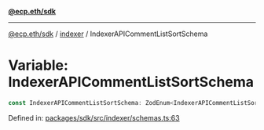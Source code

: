 [**@ecp.eth/sdk**](../../index.mdx)

***

[@ecp.eth/sdk](/sdk-reference/index.mdx) / [indexer](/sdk-reference/indexer/index.mdx) / IndexerAPICommentListSortSchema

# Variable: IndexerAPICommentListSortSchema

```ts
const IndexerAPICommentListSortSchema: ZodEnum<IndexerAPICommentListSortSchemaType>;
```

Defined in: [packages/sdk/src/indexer/schemas.ts:63](https://github.com/ecp-eth/comments-monorepo/blob/main/packages/sdk/src/indexer/schemas.ts#L63)
